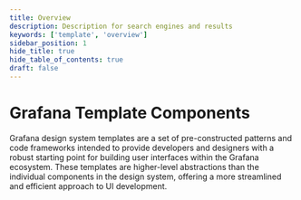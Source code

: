 ```yaml
---
title: Overview
description: Description for search engines and results
keywords: ['template', 'overview']
sidebar_position: 1
hide_title: true
hide_table_of_contents: true
draft: false
---
```


# Grafana Template Components

Grafana design system templates are a set of pre-constructed patterns and code frameworks intended to provide developers and designers with a robust starting point for building user interfaces within the Grafana ecosystem. These templates are higher-level abstractions than the individual components in the design system, offering a more streamlined and efficient approach to UI development.
